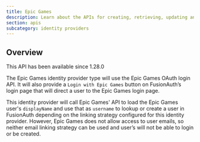 ```yaml
---
title: Epic Games
description: Learn about the APIs for creating, retrieving, updating and disabling the Epic Games identity provider.
section: apis
subcategory: identity providers
---
```


<PremiumEditionBlurb />

## Overview

<Aside type="version">
This API has been available since 1.28.0
</Aside>

The Epic Games identity provider type will use the Epic Games OAuth login API. It will also provide a `Login with Epic Games` button on FusionAuth’s login page that will direct a user to the Epic Games login page.

This identity provider will call Epic Games' API to load the Epic Games user's `displayName` and use that as `username` to lookup or create a user in FusionAuth depending on the linking strategy configured for this identity provider.  However, Epic Games does not allow access to user emails, so neither email linking strategy can be used and user’s will not be able to login or be created.

<TokenStorageNote idp_long_lived_token_type="refresh" idp_refresh_additional_info_url="https://dev.epicgames.com/docs/web-api-ref/authentication" idp_display_name="Epic Games" token_name="refresh_token" return_text="the Epic Games login " hide_token_map_deprecation="true" />

<OAuthIdpOperations idp_long_lived_token_type="refresh" idp_refresh_additional_info_url="https://dev.epicgames.com/docs/web-api-ref/authentication" idp_display_name="Epic Games" idp_id="1b932b19-61a8-47c7-9e81-27dbf9011dad" idp_linking_strategy="CreatePendingLink" idp_lowercase="epicgames" idp_since={12800} idp_token_or_code="token or code" idp_type="EpicGames" />
